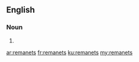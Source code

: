 ==English==

===Noun===
{{head|en}}

# {{plural of|remanet}}

[[ar:remanets]]
[[fr:remanets]]
[[ku:remanets]]
[[my:remanets]]